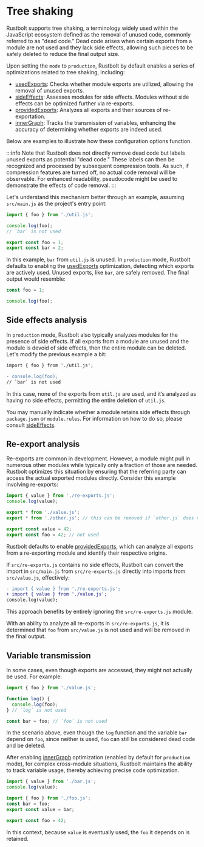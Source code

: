 # Tree shaking

Rustbolt supports tree shaking, a terminology widely used within the JavaScript ecosystem defined as the removal of unused code, commonly referred to as "dead code." Dead code arises when certain exports from a module are not used and they lack side effects, allowing such pieces to be safely deleted to reduce the final output size.

Upon setting the `mode` to `production`, Rustbolt by default enables a series of optimizations related to tree shaking, including:

- [usedExports](/config/optimization#optimizationusedexports): Checks whether module exports are utilized, allowing the removal of unused exports.
- [sideEffects](/config/optimization#optimizationsideeffects): Assesses modules for side effects. Modules without side effects can be optimized further via re-exports.
- [providedExports](/config/optimization#optimizationprovidedExports): Analyzes all exports and their sources of re-exportation.
- [innerGraph](/config/optimization#optimizationsinnergraph): Tracks the transmission of variables, enhancing the accuracy of determining whether exports are indeed used.

Below are examples to illustrate how these configuration options function.

:::info
Note that Rustbolt does not directly remove dead code but labels unused exports as potential "dead code." These labels can then be recognized and processed by subsequent compression tools. As such, if compression features are turned off, no actual code removal will be observable. For enhanced readability, pseudocode might be used to demonstrate the effects of code removal.
:::

Let's understand this mechanism better through an example, assuming `src/main.js` as the project's entry point:

```js title='src/main.js'
import { foo } from './util.js';

console.log(foo);
// `bar` is not used
```

```js title='src/util.js'
export const foo = 1;
export const bar = 2;
```

In this example, `bar` from `util.js` is unused. In `production` mode, Rustbolt defaults to enabling the [usedExports](/config/optimization#optimizationusedexports) optimization, detecting which exports are actively used. Unused exports, like `bar`, are safely removed. The final output would resemble:

```js title='dist/main.js'
const foo = 1;

console.log(foo);
```

## Side effects analysis

In `production` mode, Rustbolt also typically analyzes modules for the presence of side effects. If all exports from a module are unused and the module is devoid of side effects, then the entire module can be deleted. Let's modify the previous example a bit:

```diff title='src/main.js'
import { foo } from './util.js';

- console.log(foo);
// `bar` is not used
```

In this case, none of the exports from `util.js` are used, and it’s analyzed as having no side effects, permitting the entire deletion of `util.js`.

You may manually indicate whether a module retains side effects through `package.json` or `module.rules`. For information on how to do so, please consult [sideEffects](/config/optimization#optimizationsideeffects).

## Re-export analysis

Re-exports are common in development. However, a module might pull in numerous other modules while typically only a fraction of those are needed. Rustbolt optimizes this situation by ensuring that the referring party can access the actual exported modules directly. Consider this example involving re-exports:

```js title='src/main.js'
import { value } from './re-exports.js';
console.log(value);
```

```js title='src/re-exports.js'
export * from './value.js';
export * from './other.js'; // this can be removed if `other.js` does not have any side effects
```

```js title='src/value.js'
export const value = 42;
export const foo = 42; // not used
```

Rustbolt defaults to enable [providedExports](/config/optimization#optimizationprovidedexports), which can analyze all exports from a re-exporting module and identify their respective origins.

If `src/re-exports.js` contains no side effects, Rustbolt can convert the import in `src/main.js` from `src/re-exports.js` directly into imports from `src/value.js`, effectively:

```diff title='src/main.js'
- import { value } from './re-exports.js';
+ import { value } from './value.js';
console.log(value);
```

This approach benefits by entirely ignoring the `src/re-exports.js` module.

With an ability to analyze all re-exports in `src/re-exports.js`, it is determined that `foo` from `src/value.js` is not used and will be removed in the final output.

## Variable transmission

In some cases, even though exports are accessed, they might not actually be used. For example:

```js title='src/main.js'
import { foo } from './value.js';

function log() {
  console.log(foo);
} // `log` is not used

const bar = foo; // `foo` is not used
```

In the scenario above, even though the `log` function and the variable `bar` depend on `foo`, since neither is used, `foo` can still be considered dead code and be deleted.

After enabling [innerGraph](/config/optimization#optimizationinnergraph) optimization (enabled by default for `production` mode), for complex cross-module situations, Rustbolt maintains the ability to track variable usage, thereby achieving precise code optimization.

```js title='src/main.js'
import { value } from './bar.js';
console.log(value);
```

```js title='src/bar.js'
import { foo } from './foo.js';
const bar = foo;
export const value = bar;
```

```js title='src/foo.js'
export const foo = 42;
```

In this context, because `value` is eventually used, the `foo` it depends on is retained.
